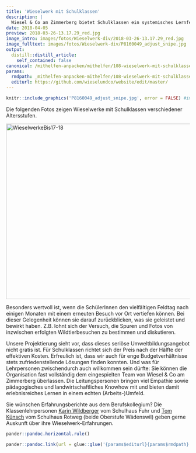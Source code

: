 ```yaml
---
title: 'Wieselwerk mit Schulklassen'
description: |
  Wiesel & Co am Zimmerberg bietet Schulklassen ein systemisches Lernfeld direkt vor der Haustür. Handwerkliches Geschick, Austausch mit Bauern und ihren Betrieben, Beziehung zur Natur, Teamfähigkeit, wildtierbiologisches Verständnis, Erfolgserlebnisse in ungewohnten Handlungsfeldern ... - all diese zum Teil essentiellen Erlebnisse und Fähigkeiten können mit einem Wieselwerk gefördert und miteinander in Verbindung gebracht werden. Für die verbleibenden Winterhalbjahre bis April 2021 suchen wir Schulklassen (insbesondere der Oberstufe), die sich auf dieses Lernfeld einlassen möchten! Bereits sind wieder einige konkrete Wieselwerke geplant mit Landwirten in der Region, die sich für die Jugend Zeit nehmen. Entscheiden Sie anhand den folgenden Bildern und Informationen, ob das Angebot für Ihre Klasse in Frage kommt:
date: 2018-04-05
preview: 2018-03-26-13.17.29_red.jpg
image_intro: images/fotos/Wieselwerk-div/2018-03-26-13.17.29_red.jpg
image_fulltext: images/fotos/Wieselwerk-div/P8160049_adjust_snipe.jpg
output:
  distill::distill_article:
    self_contained: false
canonical: /mithelfen-anpacken/mithelfen/108-wieselwerk-mit-schulklassen
params:
  rmdpath: _mithelfen-anpacken-mithelfen/108-wieselwerk-mit-schulklassen/108-wieselwerk-mit-schulklassen.Rmd
  editurl: https://github.com/wieselundco/website/edit/master/
---
```



```r
knitr::include_graphics('P8160049_adjust_snipe.jpg', error = FALSE) #images/fotos/Wieselwerk-div/P8160049_adjust_snipe.jpg
```

Die folgenden Fotos zeigen Wieselwerke mit Schulklassen verschiedener
Altersstufen. 

<!-- {gallery}fotos/WieselwerkeBis17-18{/gallery} -->

<a data-flickr-embed="true" href="https://www.flickr.com/photos/193617721@N08/albums/72157719653759135" title="WieselwerkeBis17-18"><img src="https://live.staticflickr.com/65535/51340668708_63e0a15403.jpg" width="640" height="480" alt="WieselwerkeBis17-18"></a><script async src="//embedr.flickr.com/assets/client-code.js" charset="utf-8"></script>

Besonders wertvoll ist, wenn die SchülerInnen den vielfältigen Feldtag
nach einigen Monaten mit einem erneuten Besuch vor Ort vertiefen können.
Bei dieser Gelegenheit können sie darauf zurückblicken, was
sie geleistet und bewirkt haben. Z.B. lohnt sich der Versuch, die Spuren
und Fotos von inzwischen erfolgten Wildtierbesuchen zu bestimmen und
diskutieren. 

Unsere Projektierung sieht vor, dass dieses seriöse
Umweltbildungsangebot nicht gratis ist. Für Schulklassen richtet sich
der Preis nach der Hälfte der effektiven Kosten. Erfreulich ist, dass
wir auch für enge Budgetverhältnisse stets zufriedenstellende Lösungen
finden konnten. Und was für Lehrpersonen zwischendurch auch willkommen
sein dürfte: Sie können die Organisation fast vollständig dem
eingespielten Team von Wiesel & Co am Zimmerberg überlassen. Die
Leitungspersonen bringen viel Empathie sowie pädagogisches
und landwirtschaftliches Knowhow mit und bieten damit
erlebnisreiches Lernen in einem echten (Arbeits-)Umfeld.

Sie wünschen Erfahrungsberichte aus dem Berufskollegium? Die
Klassenlehrpersonen [Karin
Wildberger](mailto:karin.wildberger@oswaedenswil.ch) vom Schulhaus Fuhr
und [Tom Künsch](mailto:thomas.kuensch@oswaedenswil.ch) vom Schulhaus
Rotweg (beide Oberstufe Wädenswil) geben gerne Auskunft
über ihre Wieselwerk-Erfahrungen.

```r
pander::pandoc.horizontal.rule()

pander::pandoc.link(url = glue::glue('{params$editurl}{params$rmdpath}'),text = 'Artikel bearbeiten')
```

<!--http://wieselundco.ch/mithelfen-anpacken/mithelfen/108-wieselwerk-mit-schulklassen-->
